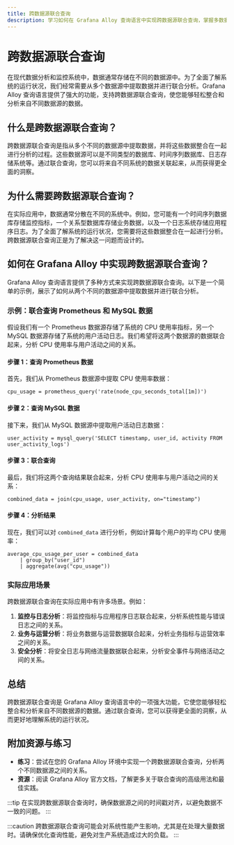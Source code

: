 ```yaml
---
title: 跨数据源联合查询
description: 学习如何在 Grafana Alloy 查询语言中实现跨数据源联合查询，掌握多数据源整合与分析的核心技巧。
---
```


# 跨数据源联合查询

在现代数据分析和监控系统中，数据通常存储在不同的数据源中。为了全面了解系统的运行状况，我们经常需要从多个数据源中提取数据并进行联合分析。Grafana Alloy 查询语言提供了强大的功能，支持跨数据源联合查询，使您能够轻松整合和分析来自不同数据源的数据。

## 什么是跨数据源联合查询？

跨数据源联合查询是指从多个不同的数据源中提取数据，并将这些数据整合在一起进行分析的过程。这些数据源可以是不同类型的数据库、时间序列数据库、日志存储系统等。通过联合查询，您可以将来自不同系统的数据关联起来，从而获得更全面的洞察。

## 为什么需要跨数据源联合查询？

在实际应用中，数据通常分散在不同的系统中。例如，您可能有一个时间序列数据库存储监控指标，一个关系型数据库存储业务数据，以及一个日志系统存储应用程序日志。为了全面了解系统的运行状况，您需要将这些数据整合在一起进行分析。跨数据源联合查询正是为了解决这一问题而设计的。

## 如何在 Grafana Alloy 中实现跨数据源联合查询？

Grafana Alloy 查询语言提供了多种方式来实现跨数据源联合查询。以下是一个简单的示例，展示了如何从两个不同的数据源中提取数据并进行联合分析。

### 示例：联合查询 Prometheus 和 MySQL 数据

假设我们有一个 Prometheus 数据源存储了系统的 CPU 使用率指标，另一个 MySQL 数据源存储了系统的用户活动日志。我们希望将这两个数据源的数据联合起来，分析 CPU 使用率与用户活动之间的关系。

#### 步骤 1：查询 Prometheus 数据

首先，我们从 Prometheus 数据源中提取 CPU 使用率数据：

```alloy
cpu_usage = prometheus_query('rate(node_cpu_seconds_total[1m])')
```

#### 步骤 2：查询 MySQL 数据

接下来，我们从 MySQL 数据源中提取用户活动日志数据：

```alloy
user_activity = mysql_query('SELECT timestamp, user_id, activity FROM user_activity_logs')
```

#### 步骤 3：联合查询

最后，我们将这两个查询结果联合起来，分析 CPU 使用率与用户活动之间的关系：

```alloy
combined_data = join(cpu_usage, user_activity, on="timestamp")
```

#### 步骤 4：分析结果

现在，我们可以对 `combined_data` 进行分析，例如计算每个用户的平均 CPU 使用率：

```alloy
average_cpu_usage_per_user = combined_data
    | group_by("user_id")
    | aggregate(avg("cpu_usage"))
```

### 实际应用场景

跨数据源联合查询在实际应用中有许多场景。例如：

1. **监控与日志分析**：将监控指标与应用程序日志联合起来，分析系统性能与错误日志之间的关系。
2. **业务与运营分析**：将业务数据与运营数据联合起来，分析业务指标与运营效率之间的关系。
3. **安全分析**：将安全日志与网络流量数据联合起来，分析安全事件与网络活动之间的关系。

## 总结

跨数据源联合查询是 Grafana Alloy 查询语言中的一项强大功能，它使您能够轻松整合和分析来自不同数据源的数据。通过联合查询，您可以获得更全面的洞察，从而更好地理解系统的运行状况。

## 附加资源与练习

- **练习**：尝试在您的 Grafana Alloy 环境中实现一个跨数据源联合查询，分析两个不同数据源之间的关系。
- **资源**：阅读 Grafana Alloy 官方文档，了解更多关于联合查询的高级用法和最佳实践。

:::tip
在实现跨数据源联合查询时，确保数据源之间的时间戳对齐，以避免数据不一致的问题。
:::

:::caution
跨数据源联合查询可能会对系统性能产生影响，尤其是在处理大量数据时。请确保优化查询性能，避免对生产系统造成过大的负载。
:::